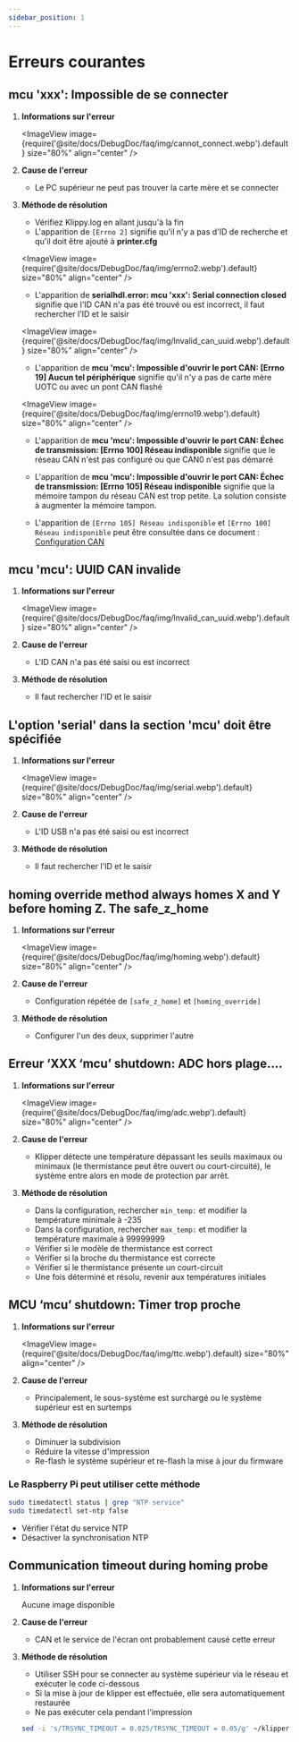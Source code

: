 ```yaml
---
sidebar_position: 1
---
```


# Erreurs courantes

## mcu 'xxx': Impossible de se connecter

1. **Informations sur l'erreur**

   <ImageView image={require('@site/docs/DebugDoc/faq/img/cannot_connect.webp').default} size="80%" align="center" />

2. **Cause de l'erreur**

   * Le PC supérieur ne peut pas trouver la carte mère et se connecter

3. **Méthode de résolution**

   * Vérifiez Klippy.log en allant jusqu'à la fin
   * L'apparition de `[Errno 2]` signifie qu'il n'y a pas d'ID de recherche et qu'il doit être ajouté à **printer.cfg**
   
   <ImageView image={require('@site/docs/DebugDoc/faq/img/errno2.webp').default} size="80%" align="center" />

   * L'apparition de **serialhdl.error: mcu 'xxx': Serial connection closed** signifie que l'ID CAN n'a pas été trouvé ou est incorrect, il faut rechercher l'ID et le saisir
   
   <ImageView image={require('@site/docs/DebugDoc/faq/img/lnvalid_can_uuid.webp').default} size="80%" align="center" />

   * L'apparition de **mcu 'mcu': Impossible d'ouvrir le port CAN: [Errno 19] Aucun tel périphérique** signifie qu'il n'y a pas de carte mère UOTC ou avec un pont CAN flashé
   
   <ImageView image={require('@site/docs/DebugDoc/faq/img/errno19.webp').default} size="80%" align="center" />

   * L'apparition de **mcu 'mcu': Impossible d'ouvrir le port CAN: Échec de transmission: [Errno 100] Réseau indisponible** signifie que le réseau CAN n'est pas configuré ou que CAN0 n'est pas démarré

   * L'apparition de **mcu 'mcu': Impossible d'ouvrir le port CAN: Échec de transmission: [Errno 105] Réseau indisponible** signifie que la mémoire tampon du réseau CAN est trop petite. La solution consiste à augmenter la mémoire tampon.

   * L'apparition de `[Errno 105] Réseau indisponible` et `[Errno 100] Réseau indisponible` peut être consultée dans ce document : [Configuration CAN](/docs/DebugDoc/faq/klipper_can.mdx "cliquez pour sauter")

## mcu 'mcu': UUID CAN invalide

1. **Informations sur l'erreur**

   <ImageView image={require('@site/docs/DebugDoc/faq/img/lnvalid_can_uuid.webp').default} size="80%" align="center" />

2. **Cause de l'erreur**

   * L'ID CAN n'a pas été saisi ou est incorrect

3. **Méthode de résolution**

   * Il faut rechercher l'ID et le saisir

## L'option 'serial' dans la section 'mcu' doit être spécifiée

1. **Informations sur l'erreur**

   <ImageView image={require('@site/docs/DebugDoc/faq/img/serial.webp').default} size="80%" align="center" />

2. **Cause de l'erreur**

   * L'ID USB n'a pas été saisi ou est incorrect

3. **Méthode de résolution**

   * Il faut rechercher l'ID et le saisir

## homing override method always homes X and Y before homing Z. The safe_z_home

1. **Informations sur l'erreur**

   <ImageView image={require('@site/docs/DebugDoc/faq/img/homing.webp').default} size="80%" align="center" />

2. **Cause de l'erreur**

   * Configuration répétée de `[safe_z_home]` et `[homing_override]`

3. **Méthode de résolution**

   * Configurer l'un des deux, supprimer l'autre

## Erreur ‘XXX ‘mcu’ shutdown: ADC hors plage….

1. **Informations sur l'erreur**

   <ImageView image={require('@site/docs/DebugDoc/faq/img/adc.webp').default} size="80%" align="center" />

2. **Cause de l'erreur**

   * Klipper détecte une température dépassant les seuils maximaux ou minimaux (le thermistance peut être ouvert ou court-circuité), le système entre alors en mode de protection par arrêt.

3. **Méthode de résolution**

   * Dans la configuration, rechercher `min_temp:` et modifier la température minimale à -235
   * Dans la configuration, rechercher `max_temp:` et modifier la température maximale à 99999999
   * Vérifier si le modèle de thermistance est correct
   * Vérifier si la broche du thermistance est correcte
   * Vérifier si le thermistance présente un court-circuit
   * Une fois déterminé et résolu, revenir aux températures initiales

## MCU ‘mcu’ shutdown: Timer trop proche

1. **Informations sur l'erreur**

   <ImageView image={require('@site/docs/DebugDoc/faq/img/ttc.webp').default} size="80%" align="center" />

2. **Cause de l'erreur**

   * Principalement, le sous-système est surchargé ou le système supérieur est en surtemps

3. **Méthode de résolution**

   * Diminuer la subdivision
   * Réduire la vitesse d'impression
   * Re-flash le système supérieur et re-flash la mise à jour du firmware

### Le Raspberry Pi peut utiliser cette méthode

   ```bash
   sudo timedatectl status | grep "NTP service" 
   sudo timedatectl set-ntp false
   ```

   * Vérifier l'état du service NTP
   * Désactiver la synchronisation NTP

## Communication timeout during homing probe 

1. **Informations sur l'erreur**

   Aucune image disponible

2. **Cause de l'erreur**

   * CAN et le service de l'écran ont probablement causé cette erreur

3. **Méthode de résolution**

   * Utiliser SSH pour se connecter au système supérieur via le réseau et exécuter le code ci-dessous
   * Si la mise à jour de klipper est effectuée, elle sera automatiquement restaurée
   * Ne pas exécuter cela pendant l'impression
   ```bash
   sed -i 's/TRSYNC_TIMEOUT = 0.025/TRSYNC_TIMEOUT = 0.05/g' ~/klipper/klippy/mcu.py && sudo systemctl restart klipper
   ```